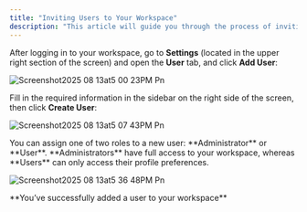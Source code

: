 ```yaml
---
title: "Inviting Users to Your Workspace"
description: "This article will guide you through the process of inviting users to your workspace."
---
```


After logging in to your workspace, go to **Settings** <Icon icon="gear" /> (located in the upper right section of the screen) and open the **User** tab, and click **Add User**:

![Screenshot2025 08 13at5 00 23PM Pn](/images/Screenshot2025-08-13at5.00.23PM.png)

Fill in the required information in the sidebar on the right side of the screen, then click **Create User**:

![Screenshot2025 08 13at5 07 43PM Pn](/images/Screenshot2025-08-13at5.07.43PM.png)

<Note>
  You can assign one of two roles to a new user: **Administrator** or **User**. **Administrators** have full access to your workspace, whereas **Users** can only access their profile preferences.
</Note>

![Screenshot2025 08 13at5 36 48PM Pn](/images/Screenshot2025-08-13at5.36.48PM.png)

<Check>
  **You’ve successfully added a user to your workspace**
</Check>